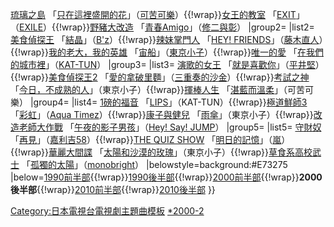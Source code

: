 {{Navbox
|name=日本電視台週六連續劇主題曲2000年代後半部
|title= [[日本電視台|{{color|#FFFFFF|日本電視台}}]][[日本電視台週六連續劇|{{color|#FFFFFF|週六連續劇}}]]{{color|#FFFFFF|主題曲}}
|titlestyle=background:#E73275 
|groupstyle=background:#EC008C
|group1= {{color|#FFFFFF|2005年}}
|list1= {{Nowrap begin}}[[極道鮮師|極道鮮師2]] 「[[NO MORE CRY]]」（[[D-51]]）{{!wrap}}[[琉璃之島]] 「[[只在這裡盛開的花]]」（[[可苦可樂]]）{{!wrap}}[[女王的教室]] 「[[EXIT_(EXILE單曲)|EXIT]]」（[[EXILE]]）{{!wrap}}[[野豬大改造]] 「[[青春Amigo]]」（[[修二與彰]]）{{Nowrap end}}
|group2= {{color|#FFFFFF|2006年}}
|list2= {{Nowrap begin}}[[美食偵探王_(電視劇)|美食偵探王]] 「[[衝動 (B'z單曲)|結晶]]」（[[B'z]]）{{!wrap}}[[辣妹掌門人 (日本電視劇)|辣妹掌門人]] 「[[HEY! FRIENDS]]」（[[藤木直人]]）{{!wrap}}[[我的老大，我的英雄]] 「[[宙船/do! do! do!|宙船]]」（[[東京小子]]）{{!wrap}}[[唯一的愛]] 「[[在我們的城市裡]]」（[[KAT-TUN]]）{{Nowrap end}}
|group3= {{color|#FFFFFF|2007年}}
|list3= {{Nowrap begin}}[[演歌的女王]] 「[[就是喜歡你 (平井堅單曲)|就是喜歡你]]」（[[平井堅]]）{{!wrap}}[[美食偵探王_(電視劇)|美食偵探王2]] 「[[愛的拿破里麵]]」（[[三重奏的沙金]]）{{!wrap}}[[考試之神]] 「[[今日，不成熟的人/Over Drive|今日，不成熟的人]]」（東京小子）{{!wrap}}[[揮棒人生]] 「[[湛藍而溫柔]]」（可苦可樂）{{Nowrap end}}
|group4= {{color|#FFFFFF|2008年}}
|list4= {{Nowrap begin}}[[1磅的福音]] 「[[LIPS]]」（KAT-TUN）{{!wrap}}[[極道鮮師|極道鮮師3]] 「[[彩虹 (Aqua Timez單曲)|彩虹]]」（[[Aqua Timez]]）{{!wrap}}[[康子與健兒]] 「[[雨傘/讓我們希望讚歎不已|雨傘]]」（東京小子）{{!wrap}}[[改造老師大作戰]] 「[[午夜的影子男孩]]」（[[Hey! Say! JUMP]]）{{Nowrap end}}
|group5= {{color|#FFFFFF|2009年}}
|list5= {{Nowrap begin}}[[守財奴]] 「[[再見 (嘉利吉58單曲)|再見]]」（[[嘉利吉58]]）{{!wrap}}[[THE QUIZ SHOW]] 「[[明日的記憶/Crazy Moon～妳·是·無敵的～|明日的記憶]]」（[[嵐]]）{{!wrap}}[[華麗大間諜]] 「[[太陽和沙漠的玫瑰/應該做的事|太陽和沙漠的玫瑰]]」（東京小子）{{!wrap}}[[草食系高校武士]] 「[[孤獨的太陽 (monobright單曲)|孤獨的太陽]]」（[[monobright]]）{{Nowrap end}}
|belowstyle=background:#E73275 
|below={{Nowrap begin}}[[Template:日本電視台週六連續劇主題曲1990年代前半部|1990前半部]]{{!wrap}}[[Template:日本電視台週六連續劇主題曲1990年代後半部|1990後半部]]{{!wrap}}[[Template:日本電視台週六連續劇主題曲2000年代前半部|2000前半部]]{{!wrap}}'''2000後半部'''{{!wrap}}[[Template:日本電視台週六連續劇主題曲2010年代前半部|2010前半部]]{{!wrap}}[[Template:日本電視台週六連續劇主題曲2010年代後半部|2010後半部]]{{Nowrap end}}
}}
<noinclude>

[[Category:日本電視台電視劇主題曲模板]]
[[Category:日本電視台週六連續劇主題曲|*2000-2]]
</noinclude>